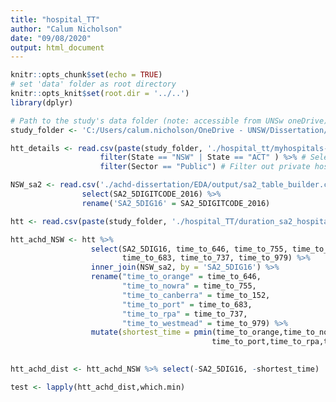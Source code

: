 ```yaml
---
title: "hospital_TT"
author: "Calum Nicholson"
date: "09/08/2020"
output: html_document
---
```


```r
knitr::opts_chunk$set(echo = TRUE)
# set 'data' folder as root directory
knitr::opts_knit$set(root.dir = '../..')
library(dplyr)
```

``` r
# Path to the study's data folder (note: accessible from UNSw oneDrive)
study_folder <- 'C:/Users/calum.nicholson/OneDrive - UNSW/Dissertation/data'


```

``` r
htt_details <- read.csv(paste(study_folder, './hospital_tt/myhospitals-contact-details.csv', sep = "")) %>%
                    filter(State == "NSW" | State == "ACT" ) %>% # Select on NSw and ACT
                    filter(Sector == "Public") # Filter out private hospitals
```

``` r
NSW_sa2 <- read.csv('./achd-dissertation/EDA/output/sa2_table_builder.csv') %>%
                select(SA2_5DIGITCODE_2016) %>%
                rename('SA2_5DIG16' = SA2_5DIGITCODE_2016)
```

``` r
htt <- read.csv(paste(study_folder, './hospital_TT/duration_sa2_hospitals.csv', sep = ""))
```

``` r
htt_achd_NSW <- htt %>%
                  select(SA2_5DIG16, time_to_646, time_to_755, time_to_152, 
                         time_to_683, time_to_737, time_to_979) %>%
                  inner_join(NSW_sa2, by = 'SA2_5DIG16') %>%
                  rename("time_to_orange" = time_to_646,
                         "time_to_nowra" = time_to_755,
                         "time_to_canberra" = time_to_152,
                         "time_to_port" = time_to_683,
                         "time_to_rpa" = time_to_737,
                         "time_to_westmead" = time_to_979) %>%
                  mutate(shortest_time = pmin(time_to_orange,time_to_nowra,time_to_canberra,
                                             time_to_port,time_to_rpa,time_to_westmead))
        
```

``` r
htt_achd_dist <- htt_achd_NSW %>% select(-SA2_5DIG16, -shortest_time)

test <- lapply(htt_achd_dist,which.min)




```




